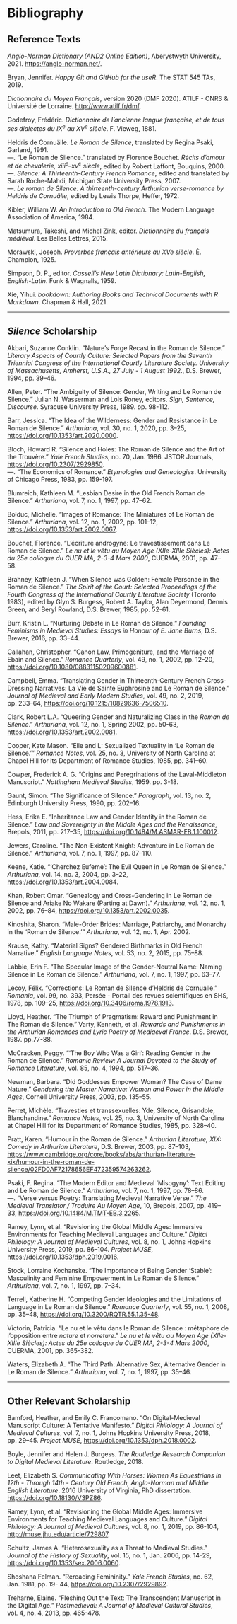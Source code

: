 # Bibliography

## **Reference Texts** {.unlisted .unnumbered}

_Anglo-Norman Dictionary (AND2 Online Edition)_, Aberystwyth University, 2021. <https://anglo-norman.net/>.

Bryan, Jennifer. _Happy Git and GitHub for the useR_. The STAT 545 TAs, 2019.

_Dictionnaire du Moyen Français_, version 2020 (DMF 2020). ATILF - CNRS & Université de Lorraine. <http://www.atilf.fr/dmf>.

Godefroy, Frédéric. _Dictionnaire de l’ancienne langue française, et de tous ses dialectes du IX^e^ au XV^e^ siècle_. F. Vieweg, 1881. 

Heldris de Cornuälle. _Le Roman de Silence_, translated by Regina Psaki, Garland, 1991.\
---. “Le Roman de Silence.” translated by Florence Bouchet. _Récits d'amour et de chevalerie, xiii^e^–xv^e^ siècle_, edited by Robert Laffont, Bouquins, 2000.\
---. _Silence: A Thirteenth-Century French Romance_, edited and translated by Sarah Roche-Mahdi, Michigan State University Press, 2007.\
---. _Le roman de Silence: A thirteenth-century Arthurian verse-romance by Heldris de Cornuälle_, edited by Lewis Thorpe, Heffer, 1972.

Kibler, William W. _An Introduction to Old French_. The Modern Language Association of America, 1984.

Matsumura, Takeshi, and Michel Zink, editor. _Dictionnaire du français médiéval_. Les Belles Lettres, 2015. 

Morawski, Joseph. _Proverbes français antérieurs au XVe siècle_. É. Champion, 1925.

Simpson, D. P., editor. _Cassell’s New Latin Dictionary: Latin-English, English-Latin_. Funk & Wagnalls, 1959.

Xie, Yihui. _bookdown: Authoring Books and Technical Documents with R Markdown_. Chapman & Hall, 2021.

---

## **_Silence_ Scholarship** {.unlisted .unnumbered}

Akbari, Suzanne Conklin. “Nature’s Forge Recast in the Roman de Silence.” _Literary Aspects of Courtly Culture: Selected Papers from the Seventh Triennial Congress of the International Courtly Literature Society. University of Massachusetts, Amherst, U.S.A., 27 July - 1 August 1992_., D.S. Brewer, 1994, pp. 39–46.

Allen, Peter. “The Ambiguity of Silence: Gender, Writing and Le Roman de Silence.” Julian N. Wasserman and Lois Roney, editors. _Sign, Sentence, Discourse_. Syracuse University Press, 1989. pp. 98-112.

Barr, Jessica. “The Idea of the Wilderness: Gender and Resistance in Le Roman de Silence.” _Arthuriana_, vol. 30, no. 1, 2020, pp. 3–25, <https://doi.org/10.1353/art.2020.0000>.

Bloch, Howard R. “Silence and Holes: The Roman de Silence and the Art of the Trouvère.” _Yale French Studies_, no. 70, Jan. 1986. JSTOR Journals, <https://doi.org/10.2307/2929850>.\
---. “The Economics of Romance.” _Etymologies and Genealogies_. University of Chicago Press, 1983, pp. 159-197.

Blumreich, Kathleen M. “Lesbian Desire in the Old French Roman de Silence.” _Arthuriana_, vol. 7, no. 1, 1997, pp. 47–62.

Bolduc, Michelle. “Images of Romance: The Miniatures of Le Roman de Silence.” _Arthuriana_, vol. 12, no. 1, 2002, pp. 101–12, <https://doi.org/10.1353/art.2002.0067>.

Bouchet, Florence. “L’écriture androgyne: Le travestissement dans Le Roman de Silence.” _Le nu et le vêtu au Moyen Age (XIIe-XIIIe Siècles): Actes du 25e colloque du CUER MA, 2-3-4 Mars 2000_, CUERMA, 2001, pp. 47–58.

Brahney, Kathleen J. “When Silence was Golden: Female Personae in the Roman de Silence.” _The Spirit of the Court: Selected Proceedings of the Fourth Congress of the International Courtly Literature Society_ (Toronto 1983), edited by Glyn S. Burgess, Robert A. Taylor, Alan Deyermond, Dennis Green, and Beryl Rowland, D.S. Brewer, 1985, pp. 52-61.

Burr, Kristin L. “Nurturing Debate in Le Roman de Silence.” _Founding Feminisms in Medieval Studies: Essays in Honour of E. Jane Burns_, D.S. Brewer, 2016, pp. 33–44.

Callahan, Christopher. “Canon Law, Primogeniture, and the Marriage of Ebain and Silence.” _Romance Quarterly_, vol. 49, no. 1, 2002, pp. 12–20, <https://doi.org/10.1080/08831150209600881>.

Campbell, Emma. “Translating Gender in Thirteenth-Century French Cross-Dressing Narratives: La Vie de Sainte Euphrosine and Le Roman de Silence.” _Journal of Medieval and Early Modern Studies_, vol. 49, no. 2, 2019, pp. 233–64, <https://doi.org/10.1215/10829636-7506510>.

Clark, Robert L.A. “Queering Gender and Naturalizing Class in the _Roman de Silence_.” _Arthuriana_, vol. 12, no. 1, Spring 2002, pp. 50-63, <https://doi.org/10.1353/art.2002.0081>.

Cooper, Kate Mason. “Elle and L: Sexualized Textuality in ‘Le Roman de Silence.’” _Romance Notes_, vol. 25, no. 3, University of North Carolina at Chapel Hill for its Department of Romance Studies, 1985, pp. 341–60.

Cowper, Frederick A. G. “Origins and Peregrinations of the Laval-Middleton Manuscript.” _Nottingham Medieval Studies_, 1959. pp. 3-18.

Gaunt, Simon. “The Significance of Silence.” _Paragraph_, vol. 13, no. 2, Edinburgh University Press, 1990, pp. 202–16.

Hess, Erika E. “Inheritance Law and Gender Identity in the Roman de Silence.” _Law and Sovereignty in the Middle Ages and the Renaissance_, Brepols, 2011, pp. 217–35, <https://doi.org/10.1484/M.ASMAR-EB.1.100012>.

Jewers, Caroline. “The Non-Existent Knight: Adventure in Le Roman de Silence.” _Arthuriana_, vol. 7, no. 1, 1997, pp. 87–110.

Keene, Katie. “‘Cherchez Eufeme’: The Evil Queen in Le Roman de Silence.” _Arthuriana_, vol. 14, no. 3, 2004, pp. 3–22, <https://doi.org/10.1353/art.2004.0084>.

Khan, Robert Omar. “Genealogy and Cross-Gendering in Le Roman de Silence and Ariake No Wakare (Parting at Dawn).” _Arthuriana_, vol. 12, no. 1, 2002, pp. 76–84, <https://doi.org/10.1353/art.2002.0035>.

Kinoshita, Sharon. “Male-Order Brides: Marriage, Patriarchy, and Monarchy in the ‘Roman de Silence.’” _Arthuriana_, vol. 12, no. 1, Apr. 2002.

Krause, Kathy. “Material Signs? Gendered Birthmarks in Old French Narrative.” _English Language Notes_, vol. 53, no. 2, 2015, pp. 75–88.

Labbie, Erin F. “The Specular Image of the Gender-Neutral Name: Naming Silence in Le Roman de Silence.” _Arthuriana_, vol. 7, no. 1, 1997, pp. 63–77.

Lecoy, Félix. “Corrections: Le Roman de Silence d’Heldris de Cornualle.” _Romania_, vol. 99, no. 393, Persée - Portail des revues scientifiques en SHS, 1978, pp. 109–25, <https://doi.org/10.3406/roma.1978.1913>.

Lloyd, Heather. “The Triumph of Pragmatism: Reward and Punishment in The Roman de Silence.” Varty, Kenneth, et al. _Rewards and Punishments in the Arthurian Romances and Lyric Poetry of Mediaeval France_. D.S. Brewer, 1987. pp.77-88.

McCracken, Peggy. “‘The Boy Who Was a Girl’: Reading Gender in the Roman de Silence.” _Romanic Review: A Journal Devoted to the Study of Romance Literature_, vol. 85, no. 4, 1994, pp. 517–36.

Newman, Barbara. “Did Goddesses Empower Woman? The Case of Dame Nature.” _Gendering the Master Narrative: Women and Power in the Middle Ages_, Cornell University Press, 2003, pp. 135–55.

Perret, Michèle. “Travesties et transsexuelles: Yde, Silence, Grisandole, Blanchandine.” _Romance Notes_, vol. 25, no. 3, University of North Carolina at Chapel Hill for its Department of Romance Studies, 1985, pp. 328–40.

Pratt, Karen. “Humour in the Roman de Silence.” _Arthurian Literature, XIX: Comedy in Arthurian Literature_, D.S. Brewer, 2003, pp. 87–103, <https://www.cambridge.org/core/books/abs/arthurian-literature-xix/humour-in-the-roman-de-silence/02FD0AF72178656EF472359574263262>.

Psaki, F. Regina. “The Modern Editor and Medieval ‘Misogyny’: Text Editing and Le Roman de Silence.” _Arthuriana_, vol. 7, no. 1, 1997, pp. 78–86.\
---. “Verse versus Poetry: Translating Medieval Narrative Verse.” _The Medieval Translator / Traduire Au Moyen Age_, 10, Brepols, 2007, pp. 419–33, <https://doi.org/10.1484/M.TMT-EB.3.2265>.

Ramey, Lynn, et al. “Revisioning the Global Middle Ages: Immersive Environments for Teaching Medieval Languages and Culture.” _Digital Philology: A Journal of Medieval Cultures_, vol. 8, no. 1, Johns Hopkins University Press, 2019, pp. 86–104. _Project MUSE_, <https://doi.org/10.1353/dph.2019.0016>.

Stock, Lorraine Kochanske. “The Importance of Being Gender ‘Stable’: Masculinity and Feminine Empowerment in Le Roman de Silence.” _Arthuriana_, vol. 7, no. 1, 1997, pp. 7–34.

Terrell, Katherine H. “Competing Gender Ideologies and the Limitations of Language in Le Roman de Silence.” _Romance Quarterly_, vol. 55, no. 1, 2008, pp. 35–48, <https://doi.org/10.3200/RQTR.55.1.35-48>.

Victorin, Patricia. “Le nu et le vêtu dans le Roman de Silence : métaphore de l’opposition entre _nature_ et _norreture_.” _Le nu et le vêtu au Moyen Age (XIIe-XIIIe Siècles): Actes du 25e colloque du CUER MA, 2-3-4 Mars 2000_, CUERMA, 2001, pp. 365-382.

Waters, Elizabeth A. “The Third Path: Alternative Sex, Alternative Gender in Le Roman de Silence.” _Arthuriana_, vol. 7, no. 1, 1997, pp. 35–46.

---

## **Other Relevant Scholarship** {.unlisted .unnumbered}

Bamford, Heather, and Emily C. Francomano. “On Digital-Medieval Manuscript Culture: A Tentative Manifesto.” _Digital Philology: A Journal of Medieval Cultures_, vol. 7, no. 1, Johns Hopkins University Press, 2018, pp. 29–45. _Project MUSE_, <https://doi.org/10.1353/dph.2018.0002>.

Boyle, Jennifer and Helen J. Burgess. _The Routledge Research Companion to Digital Medieval Literature_. Routledge, 2018.

Leet, Elizabeth S. _Communicating With Horses: Women As Equestrians In 12th - Through 14th - Century Old French, Anglo-Norman and Middle English Literature_. 2016 University of Virginia, PhD dissertation. <https://doi.org/10.18130/V3PZ86>.

Ramey, Lynn, et al. “Revisioning the Global Middle Ages: Immersive Environments for Teaching Medieval Languages and Culture.” _Digital Philology: A Journal of Medieval Cultures_, vol. 8, no. 1, 2019, pp. 86-104, <http://muse.jhu.edu/article/729807>.

Schultz, James A. “Heterosexuality as a Threat to Medieval Studies.” _Journal of the History of Sexuality_, vol. 15, no. 1, Jan. 2006, pp. 14-29, <https://doi.org/10.1353/sex.2006.0060>.

Shoshana Felman. “Rereading Femininity.” _Yale French Studies_, no. 62, Jan. 1981, pp. 19- 44, <https://doi.org/10.2307/2929892>.

Treharne, Elaine. “Fleshing Out the Text: The Transcendent Manuscript in the Digital Age.” _Postmedieval: A Journal of Medieval Cultural Studies_, vol. 4, no. 4, 2013, pp. 465-478.

